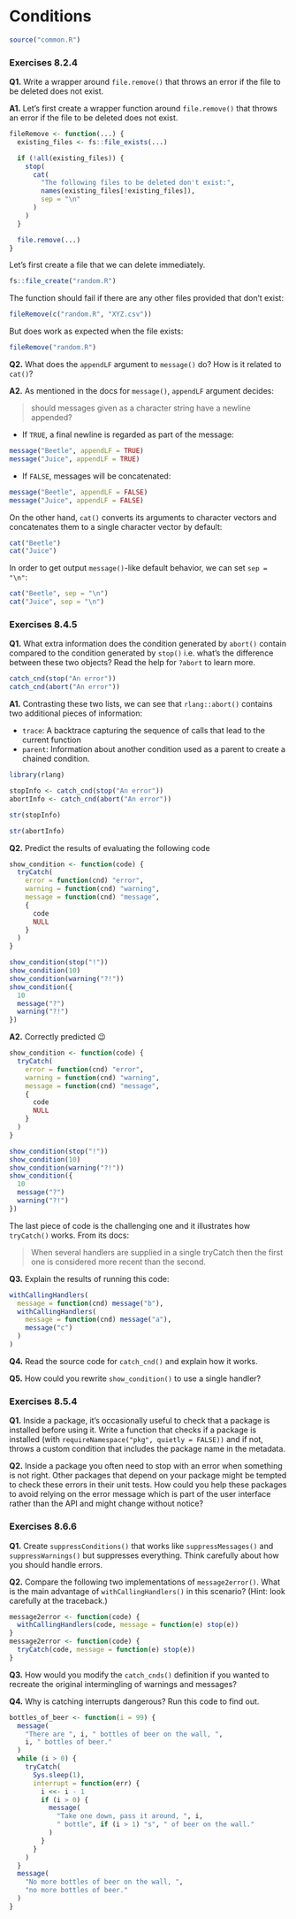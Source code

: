 # Conditions

```r
source("common.R")
```

### Exercises 8.2.4

**Q1.** Write a wrapper around `file.remove()` that throws an error if the file to be deleted does not exist.

**A1.** Let's first create a wrapper function around `file.remove()` that throws an error if the file to be deleted does not exist.

```r
fileRemove <- function(...) {
  existing_files <- fs::file_exists(...)

  if (!all(existing_files)) {
    stop(
      cat(
        "The following files to be deleted don't exist:",
        names(existing_files[!existing_files]),
        sep = "\n"
      )
    )
  }

  file.remove(...)
}
```

Let's first create a file that we can delete immediately.

```r
fs::file_create("random.R")
```

The function should fail if there are any other files provided that don't exist:

```r
fileRemove(c("random.R", "XYZ.csv"))
```

But does work as expected when the file exists:

```r
fileRemove("random.R")
```

**Q2.** What does the `appendLF` argument to `message()` do? How is it related to `cat()`?

**A2.** As mentioned in the docs for `message()`, `appendLF` argument decides:

> should messages given as a character string have a newline appended?

- If `TRUE`, a final newline is regarded as part of the message:

```r
message("Beetle", appendLF = TRUE)
message("Juice", appendLF = TRUE)
```

- If `FALSE`, messages will be concatenated:

```r
message("Beetle", appendLF = FALSE)
message("Juice", appendLF = FALSE)
```

On the other hand, `cat()` converts its arguments to character vectors and concatenates them to a single character vector by default:

```r
cat("Beetle")
cat("Juice")
```

In order to get output `message()`-like default behavior, we can set `sep = "\n"`:

```r
cat("Beetle", sep = "\n")
cat("Juice", sep = "\n")
```

### Exercises 8.4.5

**Q1.** What extra information does the condition generated by `abort()` contain compared to the condition generated by `stop()` i.e. what's the difference between these two objects? Read the help for `?abort` to learn more.

```r
catch_cnd(stop("An error"))
catch_cnd(abort("An error"))
```

**A1.** Contrasting these two lists, we can see that `rlang::abort()` contains two additional pieces of information:

- `trace`: A backtrace capturing the sequence of calls that lead to the current function 
- `parent`: Information about another condition used as a parent to create a chained condition.

```r
library(rlang)

stopInfo <- catch_cnd(stop("An error"))
abortInfo <- catch_cnd(abort("An error"))

str(stopInfo)

str(abortInfo)
```

**Q2.** Predict the results of evaluating the following code

```r
show_condition <- function(code) {
  tryCatch(
    error = function(cnd) "error",
    warning = function(cnd) "warning",
    message = function(cnd) "message",
    {
      code
      NULL
    }
  )
}

show_condition(stop("!"))
show_condition(10)
show_condition(warning("?!"))
show_condition({
  10
  message("?")
  warning("?!")
})
```

**A2.** Correctly predicted 😉

```r
show_condition <- function(code) {
  tryCatch(
    error = function(cnd) "error",
    warning = function(cnd) "warning",
    message = function(cnd) "message",
    {
      code
      NULL
    }
  )
}

show_condition(stop("!"))
show_condition(10)
show_condition(warning("?!"))
show_condition({
  10
  message("?")
  warning("?!")
})
```

The last piece of code is the challenging one and it illustrates how `tryCatch()` works. From its docs:

> When several handlers are supplied in a single tryCatch then the first one is considered more recent than the second.

**Q3.** Explain the results of running this code:

```r
withCallingHandlers(
  message = function(cnd) message("b"),
  withCallingHandlers(
    message = function(cnd) message("a"),
    message("c")
  )
)
```

**Q4.** Read the source code for `catch_cnd()` and explain how it works.

**Q5.** How could you rewrite `show_condition()` to use a single handler?

### Exercises 8.5.4

**Q1.** Inside a package, it's occasionally useful to check that a package is installed before using it. Write a function that checks if a package is installed (with `requireNamespace("pkg", quietly = FALSE))` and if not, throws a custom condition that includes the package name in the metadata.

**Q2.** Inside a package you often need to stop with an error when something is not right. Other packages that depend on your package might be tempted to check these errors in their unit tests. How could you help these packages to avoid relying on the error message which is part of the user interface rather than the API and might change without notice?

### Exercises 8.6.6

**Q1.** Create `suppressConditions()` that works like `suppressMessages()` and  `suppressWarnings()` but suppresses everything. Think carefully about how you should handle errors.

**Q2.** Compare the following two implementations of `message2error()`. What is the main advantage of `withCallingHandlers()` in this scenario? (Hint: look carefully at the traceback.)

```r
message2error <- function(code) {
  withCallingHandlers(code, message = function(e) stop(e))
}
message2error <- function(code) {
  tryCatch(code, message = function(e) stop(e))
}
```

**Q3.** How would you modify the `catch_cnds()` definition if you wanted to recreate the original intermingling of warnings and messages?

**Q4.**  Why is catching interrupts dangerous? Run this code to find out.

```r
bottles_of_beer <- function(i = 99) {
  message(
    "There are ", i, " bottles of beer on the wall, ",
    i, " bottles of beer."
  )
  while (i > 0) {
    tryCatch(
      Sys.sleep(1),
      interrupt = function(err) {
        i <<- i - 1
        if (i > 0) {
          message(
            "Take one down, pass it around, ", i,
            " bottle", if (i > 1) "s", " of beer on the wall."
          )
        }
      }
    )
  }
  message(
    "No more bottles of beer on the wall, ",
    "no more bottles of beer."
  )
}
```
